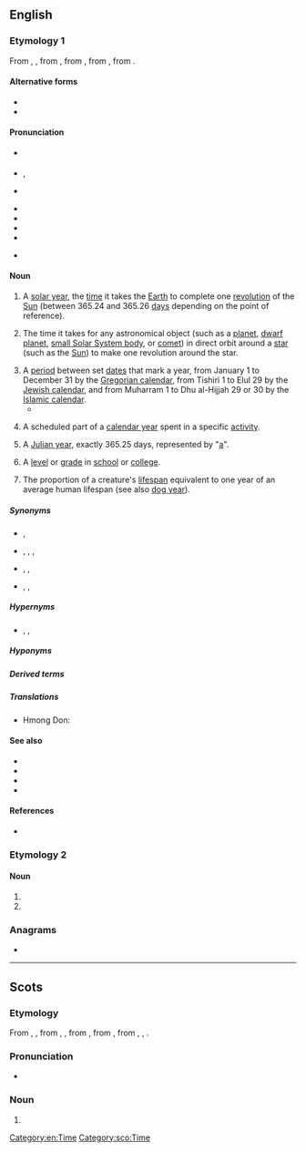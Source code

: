==English==

===Etymology 1===
From {{inh|en|enm|yeer}}, {{m|enm|yere}}, from {{inh|en|ang|ġēar||year}}, from {{inh|en|gmw-pro|*jār}}, from {{inh|en|gem-pro|*jērą||year}}, from {{inh|en|ine-pro|*yóh₁r̥|t=year, spring}}.

====Alternative forms====
* {{alter|en|yeah||eye dialect}}
* {{alter|en|yeare|yeer|yeere|yere||obsolete}}

====Pronunciation====
* {{a|RP}} {{IPA|en|/jɪə/}}
* {{a|GenAm}} {{enPR|yîr}}, {{IPA|en|/jɪɹ/}}
* {{a|Wales|other regions}} {{IPA|en|/jɜː/}}
* {{audio|en|En-uk-a year.ogg|Audio (UK)}}
* {{audio|en|en-us-year.ogg|Audio (US)}}
* {{hyphenation|en|year}}
* {{rhymes|en|ɪə(r)}}
* {{rhymes|en|ɜː(r)}} {{qualifier|regional}}

====Noun====
{{en-noun}}

# A [[solar year]], the [[time]] it takes the [[Earth]] to complete one [[revolution]] of the [[Sun]] (between 365.24 and 365.26 [[day]]s depending on the point of reference).
#: {{ux|en|we moved to this town a '''year''' ago;&nbsp; I quit smoking exactly one '''year''' ago}}
# {{lb|en|by extension}} The time it takes for any astronomical object (such as a [[planet]], [[dwarf planet]], [[small Solar System body]], or [[comet]]) in direct orbit around a [[star]] (such as the [[Sun]]) to make one revolution around the star.
#: {{ux|en|Mars goes around the sun once in a Martian '''year''', or 1.88 Earth years.}}
# A [[period]] between set [[date]]s that mark a year, from January 1 to December 31 by the [[Gregorian calendar]], from Tishiri 1 to Elul 29 by the [[Jewish calendar]], and from Muharram 1 to Dhu al-Hijjah 29 or 30 by the [[Islamic calendar]].
#* {{quote-journal|en|date=2013-07-20|volume=408|issue=8845|magazine={{w|The Economist}}
|title=[http://www.economist.com/news/http://www.economist.com/news/business/21582001-army-new-online-courses-scaring-wits-out-traditional-universities-can-they The attack of the MOOCs]
|passage=Dotcom mania was slow in coming to higher education, but now it has the venerable industry firmly in its grip. Since the launch early last '''year''' of Udacity and Coursera, two Silicon Valley start-ups offering free education through MOOCs, massive open online courses, the ivory towers of academia have been shaken to their foundations.}}
#: {{ux|en|A normal '''year''' has 365 full days, but there are 366 days in a leap '''year'''.}}
#: {{ux|en|I was born in the '''year''' 1950.}}
#: {{ux|en|This Chinese '''year''' is the '''year''' of the Ox.}}
# A scheduled part of a [[calendar year]] spent in a specific [[activity]].
#: {{ux|en|During this school '''year''' I have to get up at 6:30 to catch the bus.}}
# {{lb|en|sciences}} A [[Julian year]], exactly 365.25 days, represented by "[[a]]".
# A [[level]] or [[grade]] in [[school]] or [[college]].
#: {{ux|en|Every second-'''year''' student must select an area of specialization.}}
#: {{ux|en|The exams in '''year''' 12 at high school are the most difficult.}}
# The proportion of a creature's [[lifespan]] equivalent to one year of an average human lifespan (see also [[dog year]]).
#: {{ux|en|Geneticists have created baker's yeast that can live to 800 in yeast '''years'''.}}

=====Synonyms=====
* {{sense|one revolution of the Sun by the Earth}} {{l|en|sun}}, {{l|en|twelvemonth}}
* {{sense|time to make one revolution by any body}} {{l|en|anomalistic year}}, {{l|en|Gaussian year}}, {{l|en|sidereal year}}, {{l|en|tropical year}}
* {{sense|period between set dates}} {{l|en|calendar year}}, {{l|en|civil year}}, {{l|en|legal year}}
* {{sense|specific uses}} {{l|en|fiscal year}}, {{l|en|liturgical year}}, {{l|en|school year}}

=====Hypernyms=====
* {{l|en|decade}} {{qualifier|10 years}}, {{l|en|century}} {{qualifier|100 years}}, {{l|en|millennium}} {{qualifier|1000 years}}

=====Hyponyms=====
{{col4|en|base year
|birthyear
|calendar year
|civil year
|dog year
|donkey's years
|financial year
|fiscal year
|gap year
|golden years
|last year
|leap year
|legal year
|liturgical year
|lunar year
|[[mid-year]], [[midyear]]
|school year
|sidereal year
|Sothic year
|solar year
|sunset years
|tax year
|twilight years
|year of our Lord
|year of our Lord Jesus Christ
|yesteryear
}}

=====Derived terms=====
{{der2|en
| 4-plus-billion-year
| all-year-round
| banner year
| Christmas comes but once a year
| gigayear
| megayear
| multi-year
| multiyear
| on in years
| two-year
| yearbook
| year by year
| year dot
| year-end
| yearhundred
| yearling
| year-long
| yearly
| year-round
| yearthousand
| yesteryear
}}

=====Translations=====
{{trans-top|time it takes for the Earth to complete one revolution around the Sun}}{{multitrans|data=
* Abkhaz: {{tt|ab|ашқәс}}
* Adyghe: {{tt|ady|гъэ}}, {{tt|ady|илъэс}}
* Afrikaans: {{tt+|af|jaar}}
* Aiton: {{t-needed|aio}}
* Akkadian: {{tt|akk|𒈬|f|tr=šattu|sc=Xsux}}
* Albanian: {{tt+|sq|vit|m}}
* Amharic: {{tt|am|አመት|f|sc=Ethi}}
* Antillean Creole: {{tt|gcf|lanné}}
* Arabic: {{tt|ar|عَام}} (plural: {{tt|ar|أَعْوَام|p}}), {{tt+|ar|سَنَة|f}} (plural: {{tt|ar|سَنَوَات|p}})
*: Egyptian Arabic: {{tt|arz|سنة|f|tr=sana|sc=Arab}}
* Aragonese: {{tt+|an|año}}
* Aramaic:
*: Classical Syriac: {{tt|syc|ܫܢܬܐ|f|tr=ša[n]tā}}
*: Jewish Aramaic: {{tt|arc|שַׁתָּא|f|tr=šattā|sc=Hebr}}
* Armenian: {{tt+|hy|տարի}}
* Aromanian: {{tt+|rup|an}}
* Assamese: {{tt|as|বছৰ}}, {{tt|as|চন}} {{q|in dates}}
* Asturian: {{tt+|ast|añu}}
* Avar: {{tt|av|сон}}, {{tt|av|лъагӏел}}
* Aymara: {{tt+|ay|mara}}
* Azerbaijani: {{tt+|az|il}}
* Baluchi: {{tt|bal|سال|tr=sál}}
* Bashkir: {{tt|ba|йыл}}
* Basque: {{tt+|eu|urte}}
* Belarusian: {{tt+|be|год|m}}, {{tt|be|лет}} {{q|genitive plural}}, {{tt|be|рок|m}} {{qualifier|rare}}
* Bengali: {{tt|bn|সাল|sc=Beng|tr=sal}}, {{tt|bn|বছর|sc=Beng}}, {{tt|bn|সন|sc=Beng|tr=sôn}}
* Bole: {{tt|bol|soni}}
* Breton: {{tt+|br|bloaz|m}}, {{tt+|br|bloavezh|m}}
* Bulgarian: {{tt|bg|годи́на|f}}
* Burmese: {{tt+|my|နှစ်|sc=Mymr}}
* Buryat: {{tt|bua|жэл}}
* Catalan: {{tt+|ca|any|m}}
* Cebuano: {{tt|ceb|tuig}}
* Central Dusun: {{tt|dtp|toun}}
* Chamicuro: {{tt|ccc|wata}}
* Chechen: {{tt|ce|шо}}
* Cherokee: {{tt|chr|ᏑᏕᏘᏴᏓ}}
* Chichewa: {{tt|ny|chaka}}
* Chickasaw: {{tt|cic|afammi}}
* Chinese:
*: Cantonese: {{tt+|yue|年|tr=nin4}}
*: Dungan: {{tt|dng|нян}}
*: Gan: {{tt|gan|年|tr=nyien4}}
*: Hakka: {{tt|hak|年|tr=ngièn, ngiàn}} {{qualifier|Sixian}}, {{tt|hak|年|tr=ngian2}} {{qualifier|Meixian}}
*: Jin: {{tt|cjy|年|tr=nie1}}
*: Mandarin: {{tt+|cmn|年|tr=nián}}, {{qualifier|colloquial}} {{tt+|cmn|年頭}}, {{tt+|cmn|年头|tr=niántóu}}
*: Min Bei: {{tt|mnp|年|tr=nîng}}
*: Min Dong: {{tt|cdo|年|tr=nièng}}
*: Min Nan: {{tt+|nan|年|tr=nî, liân}}
*: Wu: {{tt|wuu|年|tr=nyi}}
*: Xiang: {{tt|hsn|年|tr=nyienn2}}
* Chukchi: {{tt|ckt|гивин|tr=givin}}
* Chuvash: {{tt|cv|ҫул}}
* Cornish: {{tt|kw|bledhen|f}}
* Crimean Tatar: {{tt|crh|yıl}}, {{tt|crh|sene}}
* Czech: {{tt+|cs|rok|m}}
* Dalmatian: {{tt|dlm|jan|m}}, {{tt|dlm|yan|m}}, {{tt|dlm|jain|m}}, {{tt|dlm|yain|m}}
* Danish: {{tt+|da|år|n}}
* Dargwa: {{tt|dar|дус}}
* Dutch: {{tt+|nl|jaar|n}}
* Eastern Cham: {{tt|cjm|ꨔꨭꩆ}}, {{tt|cjm|thun}}
* Egyptian: {{t-egy|rnpt|h=M4-t:Z1}}
* Emilian: {{tt|egl|an|m}}, {{tt|egl|ân|m}}
* Erzya: {{tt|myv|ие}}
* Esperanto: {{tt+|eo|jaro}}
* Estonian: {{tt+|et|aasta}}
* Etruscan: {{tt|ett|𐌀𐌅𐌉𐌋}}
* Ewe: {{tt|ee|eƒe}}
* Extremaduran: {{tt|ext|añu}}
* Faroese: {{tt+|fo|ár|n}}
* Fijian: {{t-needed|fj}}
* Finnish: {{tt+|fi|vuosi}}
* French: {{tt+|fr|année|f}}, {{tt+|fr|an|m}}
* Friulian: {{tt|fur|an|m}}
* Galician: {{tt+|gl|ano}}
* Gallo: {{tt|roa-gal|anné}}
* Georgian: {{tt+|ka|წელი}}, {{tt|ka|წელიწადი}}
* German: {{tt+|de|Jahr|n}}
*: Alemannic German: {{tt|gsw|Jahr|n}}, {{tt|gsw|Johr|n}}
*: Central Franconian: {{tt|gmw-cfr|Johr|n}}
*: Sathmar Swabian: {{tt|gmw-stm|Johr}}
*: Swabian German: {{tt|swg|Johr}}
* Gothic: {{tt|got|𐌾𐌴𐍂|n}}
* Greek: {{tt+|el|χρόνος|m}}
*: Ancient: {{tt|grc|ἔτος|n}}, {{q|Poetic}} {{tt|grc|λυκάβας|m}}
* Guerrero Amuzgo: {{tt|amu|chu}}
* Gujarati: {{tt|gu|વર્ષ}}
* Haitian Creole: {{tt|ht|lane}}
* Harsusi: {{tt|hss|senet}}
* Hausa: {{tt+|ha|shekara}}
* Hawaiian: {{tt|haw|makahiki}}
* Hebrew: {{tt+|he|שָׁנָה|f|tr=shaná}}
* Hindi: {{tt+|hi|साल|m}}, {{tt+|hi|वर्ष|m}}, {{tt+|hi|सन|m}} {{qualifier|in dates}}, {{tt+|hi|संवत्सर|m}}, {{tt+|hi|वत्सर|m}}, {{tt+|hi|काल|m}}
* Hungarian: {{tt+|hu|év}}
* Hunsrik: {{tt|hrx|Joher|n}}
* Icelandic: {{tt+|is|ár}}
* Ido: {{tt+|io|yaro}}
* Indonesian: {{tt+|id|tahun}}
* Ingrian: {{tt|izh|vooz}}
* Ingush: {{tt|inh|шу}}
* Interlingua: {{tt+|ia|anno}}
* Inuktitut: {{tt|iu|ᐊᕐᕌᒍ|sc=Cans}}
* Irish: {{tt+|ga|bliain|f}}
* Isthmus Zapotec: {{tt|zai|iza}}
* Istro-Romanian: {{tt|ruo|ån}}
* Italian: {{tt+|it|anno|m}}
* Japanese: {{tt+|ja|年|tr=[[ねん]], nen; [[とし]], toshi}}
* Javanese: {{tt+|jv|taun}}
* Kalmyk: {{tt|xal|җил}}
* Karakhanid: {{tt|xqa|يِلْ|tr=yïl}}
* Karelian: {{tt|krl|vuozi}}
* Kashmiri : {{tt|ks|ؤری|tr=vạrī}}
* Kashubian: {{tt|csb|rok|m}}
* Kazakh: {{tt+|kk|жыл}}
* Ket: {{tt|ket|сыы}}
* Khasi: {{tt|kha|snem}}
* Khmer: {{tt+|km|ឆ្នាំ|tr=chnŭm|sc=Khmr}}
* Kikuyu: {{t|ki|mwaka|c3}}
* Komi-Permyak: {{tt|koi|во}}
* Korean: {{tt+|ko|년}} ({{tt+|ko|年}}), {{tt+|ko|연}} ({{tt+|ko|年}}), {{tt+|ko|해}}
* Kuna: {{tt|cuk|birga}}
* Kurdish:
*: Central Kurdish: {{tt+|ckb|ساڵ}}
*: Northern Kurdish: {{tt+|kmr|sal|f}}
* Kyrgyz: {{tt+|ky|жыл|sc=Cyrl}}
* Ladin: {{tt|lld|ann|m}}
* Ladino: {{tt|lad|anyada|f|sc=Latn}}
* Lakota: {{tt|lkt|ómakȟa}}
* Laboya: {{tt|lmy|dau}}
* Lao: {{tt+|lo|ປີ}}
* Latgalian: {{tt|ltg|gods|m}}
* Latin: {{tt+|la|annus|m}}
* Latvian: {{tt+|lv|gads|m}}
* Limburgish: {{tt+|li|jaor}}
* Lithuanian: {{tt+|lt|metai|p}}
* Livonian: {{tt|liv|āigast}}
{{trans-mid}}
* Lombard: {{tt|lmo|ann|m}}
* Low German: {{tt+|nds|Johr}}
* Luxembourgish: {{tt+|lb|Joer|n}}
* Lü: {{tt|khb|ᦔᦲ|sc=Talu}}, {{tt|khb|ᨸᩦ|sc=Lana}}
* Macedonian: {{tt|mk|година|f}}
* Malay: {{tt+|ms|tahun}}, {{tt|ms|sanah}}, {{tt|ms|warsa}}
* Malayalam: {{tt+|ml|കൊല്ലം|sc=Mlym}}, {{tt|ml|വര്‍ഷം|sc=Mlym}}
* Maltese: {{tt+|mt|sena|f}}
* Manchu: {{tt|mnc|ᠠᠨᡳᠶᠠ}}
* Manx: {{tt|gv|blein|f}}
* Maori: {{tt+|mi|tau}}
* Maranao: {{t-needed|mrw}}
* Marathi: {{tt+|mr|वर्ष}}
* Megleno-Romanian: {{tt|ruq|an}}
* Moksha: {{tt|mdf|киза}}
* Mon: {{tt|mnw|သၞာံ}}
* Mongolian: {{tt+|mn|жил}}
* Mwani: {{tt|wmw|mwaka}}
* Mòcheno: {{tt|mhn|jor|n}}
* Nahuatl: {{tt+|nah|xihuitl}}
* Navajo: {{tt|nv|nááhai}}, {{tt|nv|yihah}}
* Nganasan: {{tt|nio|хӱо}}
* Norman: {{tt|nrf|aun}}, {{tt|nrf|an|m}}, {{tt|nrf|annaée|f}} {{qualifier|continental Normandy}}, {{tt|nrf|année|f}} {{qualifier|Jersey, Sark}}, {{tt|nrf|onnaïe|f}} {{qualifier|Guernsey}}
* North Frisian:
*: Föhr-Amrum: {{tt|frr|juar|n}}
*: Helgoland: {{tt|frr|Djooar|n}}
*: Mooring: {{tt|frr|iir|n}}
* Northern Sami: {{tt|se|jahki}}
* Northern Thai: {{t-needed|nod}}
* Norwegian:
*: Bokmål: {{tt+|no|år|n}}
*: Nynorsk: {{tt|nn|år|n}}
* Occitan: {{tt+|oc|annada}}, {{tt+|oc|an|m}}
* Ojibwe: {{t|oj|biboon}} (literally, "winter"), {{t|oj|gikinoonowin}}
* Old Church Slavonic:
*: Cyrillic: {{tt|cu|годъ|m}}, {{tt|cu|рокъ|m}}, {{tt|cu|лѣто|n}}
* Old East Slavic: {{tt|orv|рокъ|m}}, {{tt|orv|годъ|m}}, {{tt|orv|лѣто|n}}
* Old English: {{tt|ang|ġēar|n}}
* Old Saxon: {{tt|osx|gēr}}, {{tt|osx|jār}}
* Oriya: {{tt+|or|ବର୍ଷ}}
* Oromo: {{t|om|waggaa}}
* Ossetian: {{tt|os|аз}}
* Ottoman Turkish: {{tt|ota|ییل|tr=yıl|sc=ota-Arab}}
* Pa'o Karen: {{tt|blk|နေင်ႏ}}
* Palauan: {{t-needed|pau}}
* Papiamentu: {{tt|pap|aña}}
* Pashto: {{tt+|ps|کال|m|tr=kāl|sc=ps-Arab}}
* Persian: {{tt+|fa|سال|tr=sâl}}
* Phake: {{t-needed|phk}}
* Piedmontese: {{t-needed|pms}}
* Pipil: {{tt|ppl|shiwit}}
* Plautdietsch: {{tt|pdt|Joa|n}}
* Polish: {{tt+|pl|rok|m-in}}
* Portuguese: {{tt+|pt|ano|m}}
* Pumpokol: {{tt|xpm|c'iku}}
* Quechua: {{tt+|qu|wata}}
* Rohingya: {{t-needed|rhg}}
* Romagnol: {{t-check|rgn|ân}}
* Romani: {{tt|rom|bersh}}
* Romanian: {{tt+|ro|an|m}}
* Romansch: {{tt|rm|onn}}
* Russian: {{tt+|ru|год|m}}, {{tt+|ru|лет}} {{q|gen. pl.}}, {{tt+|ru|ле́то|n}} {{qualifier|poetic or with certain numerals and cases}}, {{tt+|ru|годи́на|f}} {{qualifier|poetic}}
* Rusyn: {{tt|rue|рук|m}}
* Rutul: {{tt|rut|сен}}
* S'gaw Karen: {{tt|ksw|နံၣ်}}
* Samogitian: {{tt|sgs|metā}}
* Sanskrit: {{tt+|sa|वर्ष|m|n}}
* Sardinian: {{tt|sc|annu|m}}
* Scots: {{tt|sco|year}}
* Scottish Gaelic: {{tt|gd|bliadhna}}
* Serbo-Croatian:
*: Cyrillic: {{tt|sh|го̏дина|f}}, {{tt|sh|ле̏то|n}} {{q|archaic}}
*: Roman: {{tt+|sh|gȍdina|f}}, {{tt+|sh|lȅto|n}} {{q|archaic}}
* Shan: {{tt+|shn|ပီ}}
* Sicilian: {{tt+|scn|annu|m}}
* Sinhalese: {{tt|si|අවුරුද්‍ද|sc=Sinh}}
* Skolt Sami: {{tt|sms|eeˊǩǩ}}
* Slovak: {{tt+|sk|rok|m}}
* Slovene: {{tt+|sl|lẹ́to|n}}
* Somali: {{tt+|so|sanad}}
* Sorbian:
*: Lower Sorbian: {{tt|dsb|lěto|n}}
*: Upper Sorbian: {{tt+|hsb|lěto|n}}
* Sotho: {{tt+|st|selemo}}
* Spanish: {{tt+|es|año|m}}
* Sundanese: {{tt|su|taun}}, {{tt|su|warsih}}
* Swahili: {{tt+|sw|mwaka}}
* Swedish: {{tt+|sv|år}}
* Sylheti: {{tt|syl|ꠛꠍꠞ}}
* Tagalog: {{tt+|tl|taon}}
* Tajik: {{tt+|tg|сол}}
* Talysh:
*: Asalemi: {{tt|tly|سال|tr=sâl|sc=fa-Arab}}
* Tamil: {{tt+|ta|வருடம்}}, {{tt|ta|வஷம்}}, {{tt+|ta|ஆண்டு}}
* Tat: {{tt|ttt|сал}}
* Tatar: {{tt+|tt|ел}}
* Telugu: {{tt+|te|సంవత్సరము}}
* Temiar: {{tt|tea|tahun}}
* Tetum: {{tt|tet|tinan}}
* Thai: {{tt+|th|ปี}}
* Tibetan: {{tt|bo|ལོ}}
* Tigrinya: {{tt|ti|ዓመት|sc=Ethi}}
* Tocharian B: {{tt|txb|pikul}}
* Tok Pisin: {{tt+|tpi|yia}}
* Tundra Nenets: {{tt|yrk|по}}
* Turkish: {{tt+|tr|yıl}}, {{tt+|tr|sene}}
* Turkmen: {{tt|tk|ýyl}}
* Tuvan: {{tt|tyv|чыл}}, {{tt|tyv|хар}}
* Udi: {{tt|udi|усен|sc=Cyrl}}
* Udmurt: {{tt|udm|ар}}
* Ugaritic: {{tt|uga|𐎌𐎐𐎚}}
* Ukrainian: {{tt+|uk|рік|m}}
* Urdu: {{tt|ur|سال|m|tr=sāl}}, {{tt|ur|ورش|tr=varṣ}}
* Uyghur: {{tt+|ug|يىل}}
*: Cyrillic: {{tt|ug|жил}}
* Uzbek: {{tt+|uz|yil}}
* Venetian: {{tt+|vec|ano}}, {{tt+|vec|an}}
* Veps: {{tt|vep|voz'}}
* Vietnamese: {{tt+|vi|năm}}
* Vilamovian: {{tt|wym|jür|n}}
* Volapük: {{tt+|vo|yel}}
* Votic: {{tt|vot|voosi}}
* Võro: {{tt|vro|aastak}}
* Warlpiri: {{tt|wbp|wanta}}
* Welsh: {{tt+|cy|blwyddyn}}
* West Frisian: {{tt+|fy|jier|n}}
* White Hmong: {{tt|mww|xyoo}}
* Yagnobi: {{tt|yai|сол}}
* Yakut: {{tt|sah|сыл}}
* Yiddish: {{tt+|yi|יאָר|n}}
* Yoruba: {{tt|yo|ọdún}}
* Zealandic: {{tt|zea|jaer|n}}
* Zhuang: {{tt|za|bi}}
* Zulu: {{tt+|zu|unyaka|c3|c4}}
* ǃXóõ: {{tt|nmn|kúli}}
}}
{{trans-bottom}}

{{trans-top|time it takes for any planetary body to make one revolution around another body}}{{multitrans|data=
* Bashkir: {{tt|ba|йыл}}
* Basque: {{tt+|eu|urte}}
* Dutch: {{tt+|nl|jaar|n}}
* Estonian: {{tt+|et|aasta}}
* Faroese: {{tt+|fo|ár|n}}
* Finnish: {{tt+|fi|vuosi}}, {{tt+|fi|kiertoaika}}
* Galician: {{tt+|gl|ano|m}}
* German: {{tt+|de|Jahr|n}}
* Greek: {{tt+|el|χρόνος|m}}, {{tt+|el|έτος|n}}
* Hindi: {{tt+|hi|साल|m}}
* Hungarian: {{tt+|hu|év}}
* Italian: {{tt+|it|anno|m}}
{{trans-mid}}
* Kashmiri : {{tt|ks|ؤری|tr=vạrī}}
* Kurdish:
*: Central Kurdish: {{tt+|ckb|ساڵ}}
* Ladino: {{tt|lad|anyada|f|sc=Latn}}
* Macedonian: {{tt|mk|година|f}}
* Malay: {{tt+|ms|tahun}}
* Maltese: {{tt+|mt|sena}}
* Portuguese: {{tt+|pt|ano|m}}
* Russian: {{tt+|ru|год|m}}
* Spanish: {{tt+|es|año|m}}
* Thai: {{tt+|th|ปี}}
* Ukrainian: {{tt+|uk|рік|m}}
}}
{{trans-bottom}}

{{trans-top|a period between set dates that mark a year}}{{multitrans|data=
* Akan: {{tt|ak|afe}}
* Bashkir: {{tt|ba|йыл}}
* Chechen: {{tt|ce|шо}}
* Chickasaw: {{tt|cic|afammi}}
* Chinese:
*: Mandarin: {{tt+|cmn|年度|sc=Hani}}
* Czech: {{tt+|cs|rok|m}}
* Dutch: {{tt+|nl|jaar|n}}
* Estonian: {{tt+|et|aasta}}, {{tt+|et|kalendriaasta}}
* Ewe: {{tt|ee|eƒe}}
* Faroese: {{tt+|fo|ár|n}}
* Finnish: {{tt+|fi|vuosi}}, {{tt+|fi|kalenterivuosi}}
* French: {{tt+|fr|an|m}}, {{tt+|fr|année|f}}
* German: {{tt+|de|Jahr|n}}
* Greek: {{tt+|el|χρόνος|m}}, {{tt+|el|έτος|n}}
* Hindi: {{tt+|hi|संवत्सर|m}}, {{tt+|hi|वत्सर|m}}, {{tt+|hi|काल|m}}
* Hungarian: {{tt+|hu|év}}
* Indonesian: {{tt+|id|tahun}}
* Italian: {{tt+|it|anno|m}}
* Kabuverdianu: {{t|kea|anu}}, {{t|kea|óne}}
* Karakhanid: {{tt|xqa|يِلْ|tr=yïl}}
* Kurdish:
*: Central Kurdish: {{tt+|ckb|ساڵ}}
* Ladino: {{tt|lad|anyada|f|sc=Latn}}
{{trans-mid}}
* Macedonian: {{tt|mk|година|f}}
* Malay: {{tt+|ms|tahun}}
* Maltese: {{tt+|mt|sena}}
* Ngazidja Comorian: {{tt|zdj|mwaha|c3|c4}}
* Old Turkic: {{tt|otk|𐰘𐰃𐰞|ts=yïl}}
* Ottoman Turkish: {{tt|ota|ییل|tr=yïl}}
* Pashto: {{tt+|ps|کال|m|tr=kāl|sc=ps-Arab}}
* Plautdietsch: {{tt|pdt|Joa|n}}
* Portuguese: {{tt+|pt|ano|m}}
* Russian: {{tt+|ru|год|m}}
* Semai: {{tt|sea|tahut}}
* Spanish: {{tt+|es|año|m}}
* Sundanese: {{tt|su|warsih}}
* Telugu: {{tt+|te|సంవత్సరము|sc=Telu}}, {{tt+|te|ఏడాది|sc=Telu}}
* Thai: {{tt+|th|ปี}}
* Turkish: {{tt+|tr|yıl}}
* Ukrainian: {{tt+|uk|рік|m}}
* Urdu: {{tt|ur|سن}}
* Zulu: {{tt+|zu|unyaka|c3|c4}}
}}
{{trans-bottom}}

{{trans-top|a scheduled part of a calendar year spent in a specific activity}}{{multitrans|data=
* Bashkir: {{tt|ba|йыл}}
* Dutch: {{tt+|nl|jaar|n}}
* Finnish: {{tt+|fi|vuosi}}
* Greek: {{tt+|el|χρόνος|m}}, {{tt+|el|έτος|n}}
* Hindi: {{tt+|hi|संवत्सर|m}}, {{tt+|hi|वत्सर|m}}
* Indonesian: {{tt+|id|tahun}}
* Italian: {{tt+|it|anno|m}}
* Kurdish:
*: Central Kurdish: {{tt+|ckb|ساڵ}}
{{trans-mid}}
* Malay: {{tt+|ms|tahun}}
* Portuguese: {{tt+|pt|ano|m}}
* Russian: {{tt+|ru|год|m}}
* Swahili: {{tt+|sw|mwaka}}
* Telugu: {{tt+|te|సంవత్సరము|sc=Telu}}
* Ukrainian: {{tt+|uk|рік|m}}
}}
{{trans-bottom}}

{{trans-top|a Julian year}}{{multitrans|data=
* Bashkir: {{tt|ba|йыл}}, {{tt|ba|йәш}} {{qualifier|of human age}}
* Chickasaw: {{tt|cic|afammi}}
* Dutch: {{tt+|nl|jaar|n}}
* Faroese: {{tt+|fo|ár|n}}
* Finnish: {{tt+|fi|vuosi}}
* Hindi: {{tt+|hi|साल|m}}, {{tt+|hi|काल|m}}
* Italian: {{tt+|it|anno|m}}
* Kashmiri : {{tt|ks|ؤری|tr=vạrī}}
* Kurdish:
*: Central Kurdish: {{tt+|ckb|ساڵ}}
* Ladino: {{tt|lad|anyada|f|sc=Latn}}
{{trans-mid}}
* Macedonian: {{tt|mk|година|f}}
* Malay: {{tt+|ms|tahun}}
* Pashto: {{tt+|ps|کال|m|tr=kāl|sc=ps-Arab}}
* Portuguese: {{tt+|pt|ano|m}}
* Russian: {{tt+|ru|год|m}}
* Spanish: {{tt+|es|año|m}}
* Sundanese: {{tt|su|warsih}}
* Ukrainian: {{tt+|uk|рік|m}}
}}
{{trans-bottom}}

{{trans-top|a level or grade at school or college}}{{multitrans|data=
* Arabic: {{tt+|ar|صَفّ|m}}
* Belarusian: {{tt|be|клас|m}}, {{tt|be|курс|m}} {{qualifier|at college or university}}
* Chinese:
*: Mandarin: {{tt+|cmn|年級|sc=Hani}}, {{tt+|cmn|年级|tr=niánjí|sc=Hani}}, {{qualifier|academic year}} {{tt+|cmn|學年|sc=Hani}}, {{tt+|cmn|学年|tr=xuénián|sc=Hani}}
* Czech: {{tt+|cs|ročník|m}}
* Dutch: {{tt+|nl|jaar|n}}
* Ewe: {{tt|ee|eƒe}}
* Finnish: {{tt+|fi|luokka}}
* French: {{tt+|fr|année|f}}
* German: {{tt+|de|Jahr|m}}, {{tt+|de|Studienjahr|n}}
* Hindi: {{tt+|hi|साल|m}}
* Hungarian: {{tt+|hu|év}}, {{tt+|hu|évfolyam}}
* Indonesian: {{tt+|id|tahun}}
* Italian: {{tt+|it|anno|m}}
* Japanese: {{tt+|ja|学年|tr=がくねん, gakunen|sc=Jpan}}
{{trans-mid}}
* Kashmiri : {{tt|ks|جَماتھ|tr=jạmāth}} {{q|school}}, {{tt|ks|ؤری|tr=vạrī}} {{q|college or university}}
* Korean: {{tt+|ko|학년}} ({{tt+|ko|學年}})
* Kurdish:
*: Central Kurdish: {{tt+|ckb|ساڵ}}, {{tt+|ckb|پۆل}}
* Macedonian: {{tt|mk|година|f}}, {{tt|mk|одделение|n}} {{q|primary education}}
* Malay: {{tt+|ms|tahun}}
* Maltese: {{tt+|mt|sena}}
* Norman: {{tt|nrf|année|f}}
* Portuguese: {{tt+|pt|ano|m}}, {{tt+|pt|série|f}}
* Russian: {{tt+|ru|класс|m}} {{q|school}}, {{tt+|ru|курс|m}} {{q|college or university}}
* Semai: {{tt|sea|tahut}}
* Serbo-Croatian:
*: Cyrillic: {{tt|sh|разред|m}}, {{tt|sh|година|f}}
*: Roman: {{tt+|sh|razred|m}}, {{tt+|sh|godina|f}}
* Spanish: {{tt+|es|año|m}}, {{tt+|es|grado|m}}
* Thai: {{tt+|th|ปี}}
* Ukrainian: {{tt|uk|клас|m}} {{q|school}}, {{tt|uk|курс|m}} {{q|college or university}}
}}
{{trans-bottom}}

{{checktrans-top}}
* Hmong Don: {{t-check|hmf|xyoo}}<!-- was in the "time it takes for the Earth to complete one revolution of the Sun" section-->
{{trans-mid}}
{{trans-bottom}}

====See also====
* {{l|en|calendar}}
* {{list:Gregorian calendar months/en}}
* {{list:Hebrew calendar months/en}}
* {{list:Islamic calendar months/en}}
{{rel4|en|sort=0
|{{sense|smaller divisions}} ''see'' '''[[month#Related terms|month]]''', '''[[week#Related terms|week]]''', '''[[day#Related terms|day]]''', etc.
|{{sense|{{frac|4}}-year}} {{l|en|quarter}}, {{l|en|quarterly}}, {{l|en|season}}, {{l|en|seasonal}}
|{{sense|{{frac|3}}-year}} {{l|en|triannual}}
|{{sense|{{frac|2}}-year}} {{l|en|biannual}}, {{l|en|semiannual}}, {{l|en|twice-yearly}}
|{{sense|roughly one year}} {{l|en|quasi-annual}}
|{{sense|adj.}} {{l|en|yearly}}, {{l|en|annual}}, {{l|en|per annum}}
|{{sense|2-year}} {{l|en|biennium}}, {{l|en|biennial}}
|{{sense|3-year}} {{l|en|triennium}}, {{l|en|triennial}}, {{l|en|trieterical}}
|{{sense|4-year}} {{l|en|quadrennium}}, {{l|en|quadrennial}}
|{{sense|5-year}} {{l|en|quinquennium}}, {{l|en|quinquenniad}}, {{l|en|quintennium}}, {{l|en|quinquennial}}, {{l|en|quintennial}}
|{{sense|6-year}} {{l|en|sexennium}}, {{l|en|sexennial}}
|{{sense|7-year}} {{l|en|septennium}}, {{l|en|septennial}}, {{l|en|septennary}}, {{l|en|septenniad}}, {{l|en|septenary}}, {{l|en|septenarian}}, {{l|en|septennian}}, {{l|en|septennual}}
|{{sense|8-year}} {{l|en|octennium}}, {{l|en|octaeteris}}, {{l|en|octennial}}, {{l|en|octaeteric}}
|{{sense|9-year}} {{l|en|novennium}}, {{l|en|novennial}}, {{l|en|enneaeteric}}, {{l|en|enneatic}}
|{{sense|10-year}} {{l|en|decade}}, {{l|en|decennium}}, {{l|en|decadal}}, {{l|en|decennial}}
|{{sense|17-year}} {{l|en|septendecennial}}
|{{sense|19-year}} {{l|en|enneadecaeteris}}
|{{sense|20-year}} {{l|en|vicennium}}, {{l|en|vicennial}}
|{{sense|30-year}} {{l|en|tricennium}}, {{l|en|tricennial}}
|{{sense|100-year}} {{l|en|century}}, {{l|en|yearhundred}}, {{l|en|centennial}}, {{l|en|centenary}}, {{l|en|centuried}}
|{{sense|200-year}} {{l|en|bicentennial}}, {{l|en|bicentenary}}
|{{sense|300-year}} {{l|en|tricentennial}}, {{l|en|tricentenary}} {{l|en|tercentennial}}, {{l|en|tercentenary}}
|{{sense|1000-year}} {{l|en|millennium}}, {{l|en|kiloyear}} ({{l|en|kyr}}), {{l|en|yearthousand}}, {{l|en|millennial}}
|{{sense|3000-year}} {{l|en|termillenary}}
|{{sense|10&thinsp;000-year}} {{l|en|decamillennium}}
|{{sense|100&thinsp;000-year}} {{l|en|centimillennium}}
|{{sense|1&thinsp;000&thinsp;000-year}} {{l|en|megayear}} ({{l|en|Myr}}), {{l|en|mega-annum}} ({{l|en|Ma}}), {{l|en|millionennium}}
|{{sense|1&thinsp;000&thinsp;000&thinsp;000-year}} {{l|en|gigayear}} ({{l|en|Gyr}}), {{l|en|gigannum}} ({{l|en|Ga}})
}}

====References====
* {{pedia}}

===Etymology 2===

====Noun====
{{head|en|noun}}

# {{pronunciation spelling of|en|here}}
# {{pronunciation spelling of|en|hear}}

===Anagrams===
* {{anagrams|en|a=aery|Arey|Ayer|Ayre|Raye|Reay|Yare|aery|ayre|eyra|y'are|yare}}

[[Category:en:Time]]

----

==Scots==

===Etymology===
From {{inh|sco|enm|yeer}}, {{m|enm|yere}}, from {{inh|sco|ang|ġēr}}, {{m|ang|ġēar||year}}, from {{inh|sco|gmw-pro|*jār}}, from {{inh|sco|gem-pro|*jērą||year}}, from {{inh|sco|ine-pro|*yōro-}}, {{m|ine-pro|*yeh₁ro-||year, spring}}, {{m|ine-pro|*yeh₁-}}.

===Pronunciation===
* {{IPA|sco|[(j)iːr]}}

===Noun===
{{sco-noun|year}}

# {{l|en|year}}

[[Category:sco:Time]]